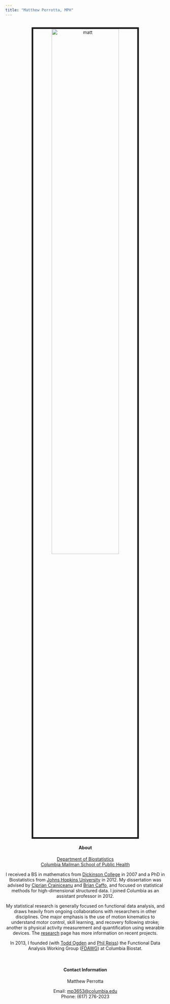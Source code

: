 ```yaml
---
title: "Matthew Perrotta, MPH"
---
```


<center>

<link rel="stylesheet" href="styles.css" type="text/css">
<link rel="stylesheet" href="academicons/css/academicons.min.css"/>
<link rel="apple-touch-icon" href="/images/JG_transparent.png" >

<center>
<br><img src="images/ireland_sweater.jpg" alt="matt" style="width:65%; border:5px solid"><br>


#### About

[Department of Biostatistics](http://www.mailman.columbia.edu/academic-departments/biostatistics)  
[Columbia Mailman School of Public Health](http://www.mailman.columbia.edu/)

I received a BS in mathematics from [Dickinson College](http://www.dickinson.edu) in 2007 and a PhD in Biostatistics from [Johns Hopkins University](http://www.jhsph.edu/departments/biostatistics/) in 2012. My dissertation was advised by [Ciprian Crainiceanu](http://www.biostat.jhsph.edu/~ccrainic/) and [Brian Caffo](https://sites.google.com/view/bcaffo/home), and focused on statistical methods for high-dimensional structured data. I joined Columbia as an assistant professor in 2012.

My statistical research is generally focused on functional data analysis, and draws heavily from ongoing collaborations with researchers in other disciplines. One major emphasis is the use of motion kinematics to understand motor control, skill learning, and recovery following stroke; another is physical activity measurement and quantification using wearable devices. The [research](research.html) page has more information on recent projects. 

In 2013, I founded (with [Todd Ogden](https://www.mailman.columbia.edu/people/our-faculty/to166) and [Phil Reiss](https://works.bepress.com/phil_reiss/)) the Functional Data Analysis Working Group ([FDAWG](https://www.mailman.columbia.edu/research/functional-data-analysis-working-group)) at Columbia Biostat. 

<br>

#### Contact Information

Matthew Perrotta  

Email: [mp3653@columbia.edu](mailto:mp3653@columbia.edu)  
Phone: (617) 276-2023 